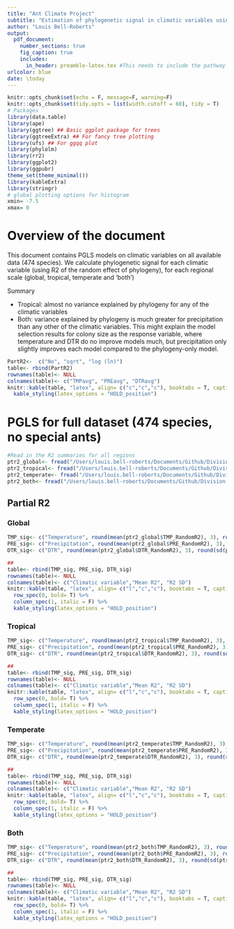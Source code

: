 ```yaml
---
title: "Ant Climate Project"
subtitle: "Estimation of phylogenetic signal in climatic variables using R2"
author: "Louis Bell-Roberts"
output:
  pdf_document:
    number_sections: true
    fig_caption: true
    includes:  
      in_header: preamble-latex.tex #This needs to include the pathway to the .tex file as well if the file is not in the same folder as the markdown script
urlcolor: blue
date: \today
---
```


\tableofcontents
\newpage 

```r
knitr::opts_chunk$set(echo = F, message=F, warning=F)
knitr::opts_chunk$set(tidy.opts = list(width.cutoff = 60), tidy = T)
# Packages
library(data.table)
library(ape)
library(ggtree) ## Basic ggplot package for trees
library(ggtreeExtra) ## For fancy tree plotting
library(ufs) ## For ggqq plot
library(phylolm)
library(rr2)
library(ggplot2)
library(ggpubr)
theme_set(theme_minimal())
library(kableExtra)
library(stringr)
# global plotting options for histogram
xmin= -7.5
xmax= 0
```

# Overview of the document

This document contains PGLS models on climatic variables on all available data (474 species). We calculate phylogenetic signal for each climatic variable (using R2 of the random effect of phylogeny), for each regional scale (global, tropical, temperate and 'both')

Summary

- Tropical: almost no variance explained by phylogeny for any of the climatic variables
- Both: variance explained by phylogeny is much greater for precipitation than any other of the climatic variables. This might explain the model selection results for colony size as the response variable, where temperature and DTR do no improve models much, but precipitation only slightly improves each model compared to the phylogeny-only model.


```r
PartR2<-  c("No", "sqrt", "log (ln)")
table<- rbind(PartR2)
rownames(table)<- NULL
colnames(table)<- c("TMPavg", "PREavg", "DTRavg")
knitr::kable(table, "latex", align= c("c","c","c"), booktabs = T, caption= "Transformation of climatic variables.") %>%
  kable_styling(latex_options = "HOLD_position")
```

# PGLS for full dataset (474 species, no special ants)
```r
#Read in the R2 summaries for all regions
ptr2_global<- fread("/Users/louis.bell-roberts/Documents/Github/Division-of-labour/Phylogenetic_analysis/Ant_environmental_data/Analyses/Phylogenetic_signal/Outputs/PGLS_global_out_R2.txt")
ptr2_tropical<- fread("/Users/louis.bell-roberts/Documents/Github/Division-of-labour/Phylogenetic_analysis/Ant_environmental_data/Analyses/Phylogenetic_signal/Outputs/PGLS_tropical_out_R2.txt")
ptr2_temperate<- fread("/Users/louis.bell-roberts/Documents/Github/Division-of-labour/Phylogenetic_analysis/Ant_environmental_data/Analyses/Phylogenetic_signal/Outputs/PGLS_temperate_R2.txt")
ptr2_both<- fread("/Users/louis.bell-roberts/Documents/Github/Division-of-labour/Phylogenetic_analysis/Ant_environmental_data/Analyses/Phylogenetic_signal/Outputs/PGLS_both_R2.txt")
```

## Partial R2
### Global
```r
TMP_sig<- c("Temperature", round(mean(ptr2_global$TMP_RandomR2), 3), round(sd(ptr2_global$TMP_RandomR2), 3))
PRE_sig<- c("Precipitation", round(mean(ptr2_global$PRE_RandomR2), 3), round(sd(ptr2_global$PRE_RandomR2), 3))
DTR_sig<- c("DTR", round(mean(ptr2_global$DTR_RandomR2), 3), round(sd(ptr2_global$DTR_RandomR2), 3))

##
table<- rbind(TMP_sig, PRE_sig, DTR_sig)
rownames(table)<- NULL
colnames(table)<- c("Climatic variable","Mean R2", "R2 SD")
knitr::kable(table, "latex", align= c("l","c","c"), booktabs = T, caption= "Partial R2 for the random effect of phylogeny.") %>%
  row_spec(0, bold= T) %>%
  column_spec(1, italic = F) %>%
  kable_styling(latex_options = "HOLD_position")
```

### Tropical
```r
TMP_sig<- c("Temperature", round(mean(ptr2_tropical$TMP_RandomR2), 3), round(sd(ptr2_tropical$TMP_RandomR2), 3))
PRE_sig<- c("Precipitation", round(mean(ptr2_tropical$PRE_RandomR2), 3), round(sd(ptr2_tropical$PRE_RandomR2), 3))
DTR_sig<- c("DTR", round(mean(ptr2_tropical$DTR_RandomR2), 3), round(sd(ptr2_tropical$DTR_RandomR2), 3))

##
table<- rbind(TMP_sig, PRE_sig, DTR_sig)
rownames(table)<- NULL
colnames(table)<- c("Climatic variable","Mean R2", "R2 SD")
knitr::kable(table, "latex", align= c("l","c","c"), booktabs = T, caption= "Partial R2 for the random effect of phylogeny.") %>%
  row_spec(0, bold= T) %>%
  column_spec(1, italic = F) %>%
  kable_styling(latex_options = "HOLD_position")
```

### Temperate
```r
TMP_sig<- c("Temperature", round(mean(ptr2_temperate$TMP_RandomR2), 3), round(sd(ptr2_temperate$TMP_RandomR2), 3))
PRE_sig<- c("Precipitation", round(mean(ptr2_temperate$PRE_RandomR2), 3), round(sd(ptr2_temperate$PRE_RandomR2), 3))
DTR_sig<- c("DTR", round(mean(ptr2_temperate$DTR_RandomR2), 3), round(sd(ptr2_temperate$DTR_RandomR2), 3))

##
table<- rbind(TMP_sig, PRE_sig, DTR_sig)
rownames(table)<- NULL
colnames(table)<- c("Climatic variable","Mean R2", "R2 SD")
knitr::kable(table, "latex", align= c("l","c","c"), booktabs = T, caption= "Partial R2 for the random effect of phylogeny.") %>%
  row_spec(0, bold= T) %>%
  column_spec(1, italic = F) %>%
  kable_styling(latex_options = "HOLD_position")
```

### Both
```r
TMP_sig<- c("Temperature", round(mean(ptr2_both$TMP_RandomR2), 3), round(sd(ptr2_both$TMP_RandomR2), 3))
PRE_sig<- c("Precipitation", round(mean(ptr2_both$PRE_RandomR2), 3), round(sd(ptr2_both$PRE_RandomR2), 3))
DTR_sig<- c("DTR", round(mean(ptr2_both$DTR_RandomR2), 3), round(sd(ptr2_both$DTR_RandomR2), 3))

##
table<- rbind(TMP_sig, PRE_sig, DTR_sig)
rownames(table)<- NULL
colnames(table)<- c("Climatic variable","Mean R2", "R2 SD")
knitr::kable(table, "latex", align= c("l","c","c"), booktabs = T, caption= "Partial R2 for the random effect of phylogeny.") %>%
  row_spec(0, bold= T) %>%
  column_spec(1, italic = F) %>%
  kable_styling(latex_options = "HOLD_position")
```







